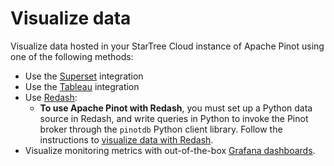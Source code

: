# Visualize data

Visualize data hosted in your StarTree Cloud instance of Apache Pinot using one of the following methods:

- Use the [Superset](https://docs.pinot.apache.org/integrations/superset) integration
- Use the [Tableau](https://docs.pinot.apache.org/integrations/tableau) integration
- Use [Redash](https://redash.io/):
  - **To use Apache Pinot with Redash**, you must set up a Python data source in Redash, and write queries in Python to invoke the Pinot broker through the `pinotdb` Python client library. Follow the instructions to [visualize data with Redash](./visualize-data/visualize-data-with-redash).
- Visualize monitoring metrics with out-of-the-box [Grafana dashboards](./visualize-data/visualize-data-with-grafana.mdx).